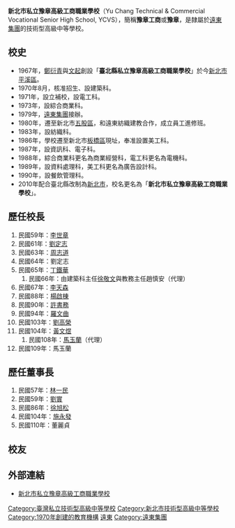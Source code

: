 {{Infobox School
| name =新北市私立豫章工商
| other_name =Yu Chang Technical & Commercial Vocational Senior High School
| image =
| motto =誠勤樸慎 創新
| established = 1967年3月26日成立<br />1969年臺北縣私立豫章高級工商職業學校<br />2010年新北市私立豫章高級工商職業學校
| type = 私立，技術型高級中等學校
| religion = 
| affiliation = [[遠東集團_(臺灣)|遠東集團]]
| district = [[新北市|新北市]][[板橋區_(新北市)|板橋區]]
| grades = 
| founder = 鄭衍青、文起
| president = 
| chairman = [[徐旭東|徐旭東]]先生
| principal = [[馬玉蘭|馬玉蘭]]女士 
| dean =
| college = 
| house = 
| sc =
| cs = 
| free_label2 = 校地
| free_text2 = 3.7公頃
| free_label3 = 系所
| free_text3 = 6科
| free_label4 = 教員
| free_text4 = 73人
| free_label5 = 校慶
| free_text5 = 3月26日
| faculty = 
| staff = 
| students = 
| athletics = 
| conference = 
| colors = 
| mascot = 
| magazine = 
| address ={{flagicon|TWN}}[[新北市|新北市]][[板橋區_(新北市)|板橋區]]四川路一段391號
| tel = +886-2-2951-9810
| website = [http://www.ycvs.ntpc.edu.tw/ www.ycvs.ntpc.edu.tw]
}}

'''新北市私立豫章高級工商職業學校'''（Yu Chang Technical & Commercial Vocational Senior High School, YCVS），簡稱'''豫章工商'''或'''豫章'''，是隸屬於[[遠東集團|遠東集團]]的技術型高級中等學校。

==校史==
*1967年，[[鄭衍青|鄭衍青]]與[[文起|文起]]創設「'''臺北縣私立豫章高級工商職業學校'''」於今[[新北市|新北市]][[平溪區|平溪區]]。
*1970年8月，核准招生、設建築科。
*1971年，設立補校，設電工科。
*1973年，設綜合商業科。
*1979年，[[遠東集團_(臺灣)|遠東集團]]接辦。
*1980年，遷至新北市[[五股區|五股區]]，和遠東紡織建教合作，成立員工進修班。
*1983年，設紡織科。
*1986年，學校遷至新北市[[板橋區_(新北市)|板橋區]]現址，奉准設置美工科。
*1987年，設資訊科、電子科。
*1988年，綜合商業科更名為商業經營科，電工科更名為電機科。
*1989年，設資料處理科，美工科更名為廣告設計科。
*1990年，設餐飲管理科。
*2010年配合臺北縣改制為[[新北市|新北市]]，校名更名為「'''新北市私立豫章高級工商職業學校'''」。

==歷任校長==
#民國59年：[[李世章|李世章]]
#民國61年：[[劉定志|劉定志]]
#民國63年：[[周志道|周志道]]
#民國64年：劉定志
#民國65年：[[丁鐵華|丁鐵華]]
##民國66年：由建築科主任[[徐敬文|徐敬文]]與教務主任趙慎安（代理）
#民國67年：[[李天森|李天森]]
#民國88年：[[楊啟棟|楊啟棟]]
#民國90年：[[許書務|許書務]]
#民國94年：[[羅文曲|羅文曲]]
#民國103年：[[劉高榮|劉高榮]]
#民國104年：[[黃文煜|黃文煜]]
##民國108年：[[馬玉蘭|馬玉蘭]]（代理）
#民國109年：馬玉蘭

==歷任董事長==
#民國57年：[[林一民|林一民]]
#民國59年：[[劉實|劉實]]
#民國86年：[[徐旭松|徐旭松]]
#民國104年：[[施永發|施永發]]
#民國110年：董麗貞

== 校友 ==
{{main|Category:新北市私立豫章高級工商職業學校校友}}

==外部連結==
*[http://www.ycvs.ntpc.edu.tw/ 新北市私立豫章高級工商職業學校]{{Wayback|url=http://www.ycvs.ntpc.edu.tw/ |date=20110724010658 }}

{{新北市高級中等學校列表}}
{{遠東集團}}

{{Portal bar|台灣|台北|教育}}
[[Category:臺灣私立技術型高級中等學校|Category:臺灣私立技術型高級中等學校]]
[[Category:新北市技術型高級中等學校|Category:新北市技術型高級中等學校]]
[[Category:1970年創建的教育機構|Category:1970年創建的教育機構]]
[[Category:台灣企業辦理學校|遠東]]
[[Category:遠東集團|Category:遠東集團]]